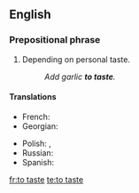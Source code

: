 {{also|taste}}
==English==

===Prepositional phrase===
{{head|en|prepositional phrase|head=[[to]] [[taste]]}}

# {{lb|en|cooking}} Depending on personal taste.
#: ''Add garlic '''to taste'''.''

====Translations====
{{trans-top|depending on personal taste}}
* French: {{t|fr|au goût}}
* Georgian: {{t|ka|გემოვნებით}}
{{trans-mid}}
* Polish: {{t|pl|do smaku}}, {{t|pl|do smaku}}
* Russian: {{t|ru|по вку́су}}
* Spanish: {{t|es|al gusto}}
{{trans-bottom}}

[[fr:to taste]]
[[te:to taste]]